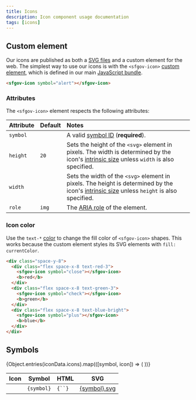 ```yaml
---
title: Icons
description: Icon component usage documentation
tags: [icons]
---
```



## Custom element

Our icons are published as both a [SVG files](#symbols) and a custom element for
the web. The simplest way to use our icons is with the `<sfgov-icon>` [custom
element], which is defined in our main [JavaScript
bundle](../develop/javascript/).

```html live
<sfgov-icon symbol="alert"></sfgov-icon>
```

### Attributes

The `<sfgov-icon>` element respects the following attributes:

| Attribute | Default | Notes                                                                                                                                       |
| :-------- | :------ | :------------------------------------------------------------------------------------------------------------------------------------------ |
| `symbol`  |         | A valid [symbol ID](#symbols) (**required**).                                                                                               |
| `height`  | `20`    | Sets the height of the `<svg>` element in pixels. The width is determined by the icon's [intrinsic size] unless `width` is also specified.  |
| `width`   |         | Sets the width of the `<svg>` element in pixels. The height is determined by the icon's [intrinsic size] unless `height` is also specified. |
| `role`    | `img`   | The [ARIA role] of the element.                                                                                                             |

### Icon color

Use the `text-*` [color](../libraries/colorUiLibrary#primary-colors) to change the fill color of `<sfgov-icon>` shapes. This works because the
custom element styles its SVG elements with `fill: currentColor`.

```html live
<div class="space-y-8">
  <div class="flex space-x-8 text-red-3">
    <sfgov-icon symbol="close"></sfgov-icon>
    <b>red</b>
  </div>
  <div class="flex space-x-8 text-green-3">
    <sfgov-icon symbol="check"></sfgov-icon>
    <b>green</b>
  </div>
  <div class="flex space-x-8 text-blue-bright">
    <sfgov-icon symbol="plus"></sfgov-icon>
    <b>blue</b>
  </div>
</div>
```

## Symbols

<table>
  <thead>
    <th>Icon</th>
    <th>Symbol</th>
    <th>HTML</th>
    <th>SVG</th>
  </thead>
  <tbody>
    {Object.entries(iconData.icons).map(([symbol, icon]) => (
      <tr key={symbol} className='align-middle'>
        <td className='text-center'>
          <sfgov-icon symbol={symbol} width={20} height={20} />
        </td>
        <td><code className='block px-8 py-4'>{symbol}</code></td>
        <td><code className='block px-8 py-4'>{`<sfgov-icon symbol="${symbol}"></sfgov-icon>`}</code></td>
        <td><a href={publishedUrl(`dist/icons/${symbol}.svg`)}>{symbol}.svg</a></td>
      </tr>
    ))}
  </tbody>
</table>

[custom element]: https://developer.mozilla.org/en-US/docs/Web/Web_Components/Using_custom_elements
[aria role]: https://developer.mozilla.org/en-US/docs/Web/Accessibility/ARIA/ARIA_Techniques#roles
[intrinsic size]: https://www.w3.org/Graphics/SVG/WG/wiki/Intrinsic_Sizing
